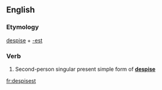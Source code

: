 ==English==

===Etymology===
[[despise]] + [[-est]]

===Verb===
{{infl|en|verb form}}

# {{archaic}} Second-person singular present simple form of '''[[despise]]'''

[[fr:despisest]]